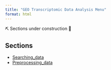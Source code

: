 ---
title: "GEO Transcriptomic Data Analysis Menu"
format: html
---

<div>

⛏️ Sections under construction 🚧

</div>

## Sections

-   [Searching_data](Searching_data/index.qmd)
-   [Preprocessing_data](Preprocessing_data/index.qmd)
